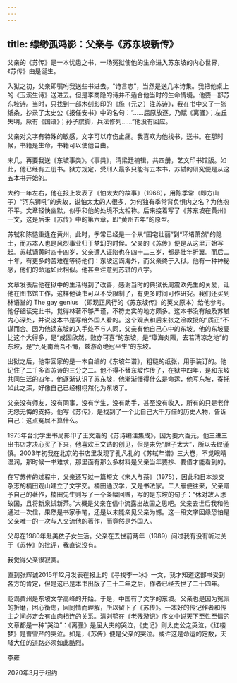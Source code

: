 ```yaml
---
---
---
```

title: 缥缈孤鸿影：父亲与《苏东坡新传》
---




父亲的《苏传》是一本忧患之书，一场冤狱使他的生命进入苏东坡的内心世界，《苏传》由是诞生。

入狱之初，父亲即嘱咐我送些书进去。“诗言志”，当然是送几本诗集。我把他桌上的《玉溪生诗》送进去。但是李商隐的诗并不适合他当时的生命情境。他要一部苏东坡诗。当时，只找到一部木刻影印的《施（元之）注苏诗》，我在书中夹了一张纸条，抄录了太史公《报任安书》中的名句：“……屈原放逐，乃赋《离骚》；左丘失明，厥有《国语》；孙子膑脚，兵法修列……”他没有回应。

父亲对文字有特殊的敏感，文字可以疗伤止痛。我喜欢为他找书，送书。在那时候，书籍是生命，书籍可以使他自由。

未几，再要我送《东坡事类》。《事类》，清梁廷楠辑，共四册，艺文印书馆版。如此，他已经有五册书。狱方规定，受刑人最多只能有五本书，苏轼的研究便是从这五本书开始的。

大约一年左右，他在报上发表了《怕太太的故事》（1968），用陈季常（即方山子）“河东狮吼”的典故，说怕太太的人很多，为何独有季常背负惧内之名？为他抱不平。文章轻快幽默，似乎和他的处境不太相称。后来接着写了《苏东坡在黄州》一文，这是后来《苏传》中的第六章，即“黄州五年”的原型。

苏轼和陈慥重逢在黄州，此时，季常已经是一个从“园宅壮丽”到“环堵萧然”的隐士，而苏本人也是风烈事业归于梦幻的时候。父亲的《苏传》便是从这里开始写起。苏轼谪黄时四十四岁，父亲遭人诬陷也在四十二三岁，都是壮年折翼。而后二十年，有更多的苦难在等待他们：东坡远谪海外，而父亲终于入狱。他有一种神秘感，他们的命运如此相似。他甚至注意到苏轼的八字。

文章发表后他在狱中的生活得到了改善，感谢当时的典狱长周震欧先生的关爱，让他在图书馆工作，这样他读书可以不受限制了，有更多时间可作研究。我们还买到林语堂的 The gay genius （即现正风行的《苏东坡传》的英文原本）给他参考。他仔细读完此书，觉得林著不够严谨，不符史实的地方颇多。这本书没有触及苏轼内心深处，并说这本书是写给外国人看的。这个观点和后来张之淦教授的“质正”不谋而合。因为他读东坡的入手处不与人同，父亲有他自己心中的东坡。他的东坡要比这个大得多，是“成固欣然，败亦可喜”的东坡，是“瘴海炎陬，去若清凉之地”的东坡，是“九死南荒吾不悔，兹游奇绝冠平生”的东坡。

出狱之后，他带回家的是一本自编的《东坡年谱》，粗糙的纸张，用手装订的。他记住了二千多首苏诗的三分之二。他不得不替东坡作传了，在狱中四年，是和东坡共同生活的四年。他逐渐认识了苏东坡，他渐渐懂得什么是命运，他写东坡，寄托如此之深，好像自己已经栩栩然化为东坡了。

父亲没有师友，没有同事，没有学生，没有助手，甚至没有收入，所有的只是老伴无怨无悔的支持。他写《苏传》，是找到了一个比自己大千万倍的历史人物，告诉自己：这点冤屈不算什么。

1975年台北学生书局影印了王文诰的《苏诗编注集成》，因为要六百元，他三进三出书店才决心买了下来，他喜欢王文诰的创见，但是未免“胆子太大”，所以去取谨慎。2003年初我在北京的书店里发现了孔凡礼的《苏轼年谱》三大卷，不觉眼睛湿润，那时候一书难求，那里面有那么多材料是父亲当年要抄、要借才能看到的。

在写苏传的过程中，父亲还写过一篇短文《宋人与茶》（1975），因此和日本淡交杂志的楠田观山建立了文字交。楠田通汉学，又是书法家。二人雁便往来，父亲赠予自己的著作，楠田先生则写了一个条幅回赠，写的是东坡的句子：“休对故人思故国，且将新泉试新茶。”大概是父亲在信中流露出故国之思吧。父亲去世后我和他通过一次信，果然是书家手笔，还是以未能亲见父亲为憾。这一段文字因缘恐怕是父亲唯一的一次与人交流他的著作，而竟然是外国人。

父母在1980年赴美依子女生活。父亲在去世前两年（1989）问过我有没有听过关于《苏传》的批评，我直说没有。

我觉得父亲很寂寞。

直到张辉诚2015年12月发表在报上的《寻找李一冰》一文，我才知道这部书受到各方的肯定，但是这已是本书出版了三十二年之后，作者已经去世了二十四年。

贬谪黄州是东坡文学高峰的开始。于是，中国有了文学的东坡。父亲也是因为冤案的折磨，困心衡虑，因同情而理解，所以留下了《苏传》。一本好的传记作者和传主之间必定会有血肉相连的关系。清刘鹗在《老残游记》序文中说天下至性至情的文章都是一种“哭泣”：《离骚》是屈大夫的哭泣，《史记》则太史公之哭泣，《红楼梦》是曹雪芹的哭泣。如是，《苏传》便是父亲的哭泣。或许这是命运的定数，天降大任的道路必须如此酷烈。

李雍

2020年3月于纽约